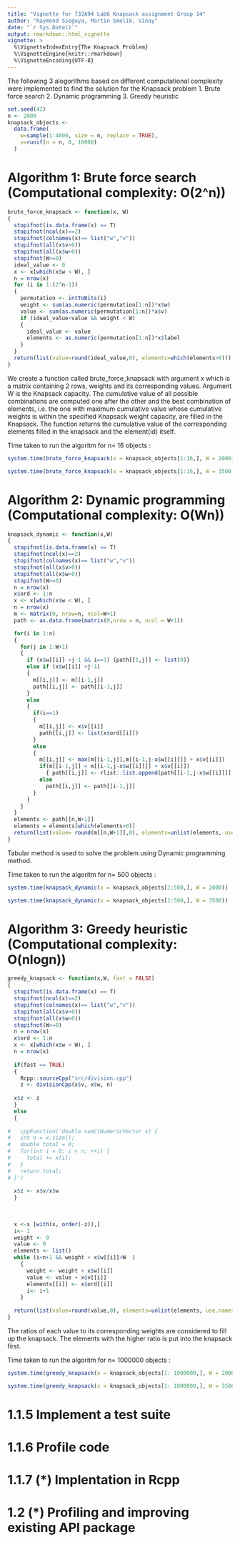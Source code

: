 ```yaml
---
title: "Vignette for 732A94 Lab6 Knapsack assignment Group 14"
author: "Raymond Sseguya, Martin Smelik, Vinay"
date: "`r Sys.Date()`"
output: rmarkdown::html_vignette
vignette: >
  %\VignetteIndexEntry{The Knapsack Problem}
  %\VignetteEngine{knitr::rmarkdown}
  %\VignetteEncoding{UTF-8}
---
```


The following 3 alogorithms based on different computational complexity were implemented to find the solution for the Knapsack problem
1. Brute force search
2. Dynamic programming
3. Greedy heuristic


```r

set.seed(42)
n <- 2000
knapsack_objects <-
  data.frame(
    w=sample(1:4000, size = n, replace = TRUE),
    v=runif(n = n, 0, 10000)
  )

```

# Algorithm 1: Brute force search (Computational complexity: O(2^n))

```r

brute_force_knapsack <- function(x, W)
{
  stopifnot(is.data.frame(x) == T)
  stopifnot(ncol(x)==2)
  stopifnot(colnames(x)== list("w","v"))
  stopifnot(all(x$v>0))
  stopifnot(all(x$w>0))
  stopifnot(W>=0)
  ideal_value <- 0
  x <- x[which(x$w < W), ]
  n = nrow(x)
  for (i in 1:(2^n-1)) 
  {
    permutation <- intToBits(i)
    weight <- sum(as.numeric(permutation[1:n])*x$w)
    value <- sum(as.numeric(permutation[1:n])*x$v)
    if (ideal_value<value && weight < W)
    {
      ideal_value <- value
      elements <- as.numeric(permutation[1:n])*x$label
    }
  }
  return(list(value=round(ideal_value,0), elements=which(elements>0)))
}

```

We create a function called brute_force_knapsack with argument x which is a matrix containing 2 rows, weights and its corresponding values. Argument W is the Knapsack capacity. The cumulative value of all possible combinations are computed one after the other and the best combination of elements, i.e. the one with maximum cumulative value whose cumulative weights is within the specified Knapsack weight capacity, are filled in the Knapsack. The function returns the cumulative value of the corresponding elements filled in the knapsack and the element(id) itself.

Time taken to run the algoritm for n= 16 objects : 

```r
system.time(brute_force_knapsack(x = knapsack_objects[1:16,], W = 2000))

system.time(brute_force_knapsack(x = knapsack_objects[1:16,], W = 3500))

```


# Algorithm 2: Dynamic programming (Computational complexity: O(Wn))

```r

knapsack_dynamic <- function(x,W)
{
  stopifnot(is.data.frame(x) == T)
  stopifnot(ncol(x)==2)
  stopifnot(colnames(x)== list("w","v"))
  stopifnot(all(x$v>0))
  stopifnot(all(x$w>0))
  stopifnot(W>=0)
  n = nrow(x)
  x$ord <- 1:n
  x <- x[which(x$w < W), ]
  n = nrow(x)
  m <- matrix(0, nrow=n, ncol=W+1)
  path <- as.data.frame(matrix(0,nrow = n, ncol = W+1))

  for(i in 1:n)
  {
    for(j in 1:W+1)
    {
      if (x$w[[i]] >j-1 && i==1) {path[[1,j]] <- list(0)}
      else if (x$w[[i]] >j-1) 
      {
        m[[i,j]] <- m[[i-1,j]]
        path[[i,j]] <- path[[i-1,j]]
      }
      else 
      {
        if(i==1) 
        {
          m[[i,j]] <- x$v[[i]]
          path[[i,j]] <- list(x$ord[[i]])
        }
        else
        {
          m[[i,j]] <- max(m[[i-1,j]],m[[i-1,j-x$w[[i]]]] + x$v[[i]])
          if(m[[i-1,j]] < m[[i-1,j-x$w[[i]]]] + x$v[[i]])
            { path[[i,j]] <- rlist::list.append(path[[i-1,j-x$w[[i]]]],x$ord[[i]]) }
          else
            path[[i,j]] <- path[[i-1,j]]
        }
      }
    }
  }
  elements <- path[[n,W+1]]
  elements = elements[which(elements>0)]
  return(list(value= round(m[[n,W+1]],0), elements=unlist(elements, use.names = FALSE) ))
}

```

Tabular method is used to solve the problem using Dynamic programming method. 

Time taken to run the algoritm for n= 500 objects :

```r
system.time(knapsack_dynamic(x = knapsack_objects[1:500,], W = 2000))

system.time(knapsack_dynamic(x = knapsack_objects[1:500,], W = 3500))

```


# Algorithm 3: Greedy heuristic (Computational complexity: O(nlogn))

```r

greedy_knapsack <- function(x,W, fast = FALSE)
{
  stopifnot(is.data.frame(x) == T)
  stopifnot(ncol(x)==2)
  stopifnot(colnames(x)== list("w","v"))
  stopifnot(all(x$v>0))
  stopifnot(all(x$w>0))
  stopifnot(W>=0)
  n = nrow(x)
  x$ord <- 1:n
  x <- x[which(x$w < W), ]
  n = nrow(x)
  
  if(fast == TRUE)
  {
    Rcpp::sourceCpp("src/division.cpp")
    z <- divisionCpp(x$v, x$w, n)
    
  x$z <- z
  }
  else
  {
    
#   cppFunction('double sumC(NumericVector x) {
#   int n = x.size();
#   double total = 0;
#   for(int i = 0; i < n; ++i) {
#     total += x[i];
#   }
#   return total;
# }')
  
  x$z <- x$v/x$w
  }
  
  
  
  x <-x [with(x, order(-z)),]
  i<- 1
  weight <- 0
  value <- 0
  elements <- list()
  while (i<n+1 && weight + x$w[[i]]<W  )
    {
      weight <- weight + x$w[[i]] 
      value <- value + x$v[[i]]
      elements[[i]] <- x$ord[[i]]
      i<- i+1
    }
  
  return(list(value=round(value,0), elements=unlist(elements, use.names = FALSE) ))
}

```

The ratios of each value to its corresponding weights are considered to fill up the knapsack. The elements with the higher ratio is put into the knapsack first. 

Time taken to run the algoritm for n= 1000000 objects :

```r
system.time(greedy_knapsack(x = knapsack_objects[1: 1000000,], W = 2000), fast=FALSE)

system.time(greedy_knapsack(x = knapsack_objects[1: 1000000,], W = 3500), fast=FALSE)

```

# 1.1.5 Implement a test suite



# 1.1.6 Profile code



# 1.1.7 (*) Implentation in Rcpp



# 1.2 (*) Profiling and improving existing API package
